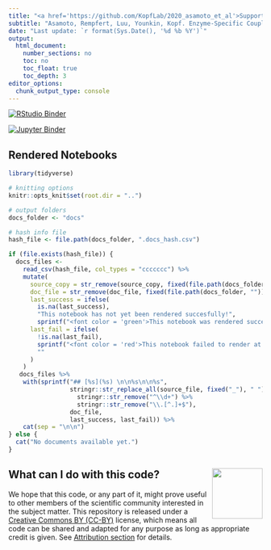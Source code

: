 ```yaml
---
title: "<a href='https://github.com/KopfLab/2020_asamoto_et_al'>Supporting Information <svg style='height:0.8em;top:.04em;position:relative;' viewBox='0 0 496 512'><path d='M165.9 397.4c0 2-2.3 3.6-5.2 3.6-3.3.3-5.6-1.3-5.6-3.6 0-2 2.3-3.6 5.2-3.6 3-.3 5.6 1.3 5.6 3.6zm-31.1-4.5c-.7 2 1.3 4.3 4.3 4.9 2.6 1 5.6 0 6.2-2s-1.3-4.3-4.3-5.2c-2.6-.7-5.5.3-6.2 2.3zm44.2-1.7c-2.9.7-4.9 2.6-4.6 4.9.3 2 2.9 3.3 5.9 2.6 2.9-.7 4.9-2.6 4.6-4.6-.3-1.9-3-3.2-5.9-2.9zM244.8 8C106.1 8 0 113.3 0 252c0 110.9 69.8 205.8 169.5 239.2 12.8 2.3 17.3-5.6 17.3-12.1 0-6.2-.3-40.4-.3-61.4 0 0-70 15-84.7-29.8 0 0-11.4-29.1-27.8-36.6 0 0-22.9-15.7 1.6-15.4 0 0 24.9 2 38.6 25.8 21.9 38.6 58.6 27.5 72.9 20.9 2.3-16 8.8-27.1 16-33.7-55.9-6.2-112.3-14.3-112.3-110.5 0-27.5 7.6-41.3 23.6-58.9-2.6-6.5-11.1-33.3 2.6-67.9 20.9-6.5 69 27 69 27 20-5.6 41.5-8.5 62.8-8.5s42.8 2.9 62.8 8.5c0 0 48.1-33.6 69-27 13.7 34.7 5.2 61.4 2.6 67.9 16 17.7 25.8 31.5 25.8 58.9 0 96.5-58.9 104.2-114.8 110.5 9.2 7.9 17 22.9 17 46.4 0 33.7-.3 75.4-.3 83.6 0 6.5 4.6 14.4 17.3 12.1C428.2 457.8 496 362.9 496 252 496 113.3 383.5 8 244.8 8zM97.2 352.9c-1.3 1-1 3.3.7 5.2 1.6 1.6 3.9 2.3 5.2 1 1.3-1 1-3.3-.7-5.2-1.6-1.6-3.9-2.3-5.2-1zm-10.8-8.1c-.7 1.3.3 2.9 2.3 3.9 1.6 1 3.6.7 4.3-.7.7-1.3-.3-2.9-2.3-3.9-2-.6-3.6-.3-4.3.7zm32.4 35.6c-1.6 1.3-1 4.3 1.3 6.2 2.3 2.3 5.2 2.6 6.5 1 1.3-1.3.7-4.3-1.3-6.2-2.2-2.3-5.2-2.6-6.5-1zm-11.4-14.7c-1.6 1-1.6 3.6 0 5.9 1.6 2.3 4.3 3.3 5.6 2.3 1.6-1.3 1.6-3.9 0-6.2-1.4-2.3-4-3.3-5.6-2z'/></svg></a>"
subtitle: "Asamoto, Rempfert, Luu, Younkin, Kopf. Enzyme-Specific Coupling of Oxygen and Nitrogen Isotope Fractionation of the Nap and Nar Nitrate Reductases."
date: "Last update: `r format(Sys.Date(), '%d %b %Y')`"
output:
  html_document: 
    number_sections: no
    toc: no
    toc_float: true
    toc_depth: 3
editor_options:
  chunk_output_type: console
---
```


[![RStudio Binder](https://img.shields.io/badge/explore%20online-in%20RStudio-blue.svg)](http://beta.mybinder.org/v2/gh/kopflab/2020_asamoto_et_al/master?urlpath=rstudio)

[![Jupyter Binder](https://img.shields.io/badge/explore%20online-in%20Jupyter-orange.svg)](http://beta.mybinder.org/v2/gh/kopflab/2020_asamoto_et_al/master?urlpath=lab)

## Rendered Notebooks

```r
library(tidyverse)

# knitting options
knitr::opts_knit$set(root.dir = "..")

# output folders
docs_folder <- "docs"

# hash info file
hash_file <- file.path(docs_folder, ".docs_hash.csv")
```


```r
if (file.exists(hash_file)) {
  docs_files <- 
    read_csv(hash_file, col_types = "ccccccc") %>% 
    mutate(
      source_copy = str_remove(source_copy, fixed(file.path(docs_folder, ""))),
      doc_file = str_remove(doc_file, fixed(file.path(docs_folder, ""))),
      last_success = ifelse(
        is.na(last_success), 
        "This notebook has not yet been rendered succesfully!", 
        sprintf("<font color = 'green'>This notebook was rendered successfully on %s.</font>", last_success)),
      last_fail = ifelse(
        !is.na(last_fail), 
        sprintf("<font color = 'red'>This notebook failed to render at the latest attempt on %s (see <a href='docs.html'>rendering log</a> for details).</font>", last_fail),
        ""
      )
    )
   docs_files %>% 
    with(sprintf("## [%s](%s) \n\n%s\n\n%s", 
                 stringr::str_replace_all(source_file, fixed("_"), " ") %>% 
                   stringr::str_remove("^\\d+") %>%
                   stringr::str_remove("\\.[^.]+$"), 
                 doc_file, 
                 last_success, last_fail)) %>% 
    cat(sep = "\n\n")
} else {
  cat("No documents available yet.")
}
```

## What can I do with this code? <a href="https://creativecommons.org/licenses/by/4.0/"><img src="https://mirrors.creativecommons.org/presskit/buttons/88x31/png/by.png" align = "right" width = "100"/></a>

We hope that this code, or any part of it, might prove useful to other members of the scientific community interested in the subject matter. This repository is released under a [Creative Commons BY (CC-BY)](https://creativecommons.org/licenses/by/4.0/) license, which means all code can be shared and adapted for any purpose as long as appropriate credit is given. See [Attribution section](https://creativecommons.org/licenses/by/4.0/) for details. 
